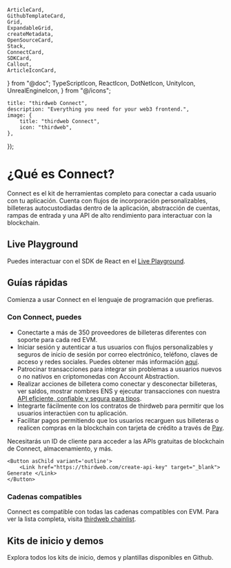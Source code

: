 	ArticleCard,
	GithubTemplateCard,
	Grid,
	ExpandableGrid,
	createMetadata,
	OpenSourceCard,
	Stack,
	ConnectCard,
	SDKCard,
	Callout,
	ArticleIconCard,
} from "@doc";
	TypeScriptIcon,
	ReactIcon,
	DotNetIcon,
	UnityIcon,
	UnrealEngineIcon,
} from "@/icons";

	title: "thirdweb Connect",
	description: "Everything you need for your web3 frontend.",
	image: {
		title: "thirdweb Connect",
		icon: "thirdweb",
	},
});

# ¿Qué es Connect?

Connect es el kit de herramientas completo para conectar a cada usuario con tu aplicación. Cuenta con flujos de incorporación personalizables, billeteras autocustodiadas dentro de la aplicación, abstracción de cuentas, rampas de entrada y una API de alto rendimiento para interactuar con la blockchain.

## Live Playground

Puedes interactuar con el SDK de React en el [Live Playground](https://playground.thirdweb.com/).

<Stack>

<ArticleIconCard
  title="Zona de pruebas"
  icon={ExternalLink}
  href="https://playground.thirdweb.com"
  description="Prueba el SDK en acción en el playground en vivo"
/>

</Stack>

## Guías rápidas

Comienza a usar Connect en el lenguaje de programación que prefieras.

<Grid>
	<SDKCard
		title="TypeScript"
		href="/typescript/v5/getting-started"
		icon={TypeScriptIcon}
	/>
	<SDKCard title="React" href="/react/v5/getting-started" icon={ReactIcon} />
	<SDKCard
		title="React Native"
		href="/react-native/v5/getting-started"
		icon={ReactIcon}
	/>
	<SDKCard title="DotNet" href="/dotnet/getting-started" icon={DotNetIcon} />
	<SDKCard title="Unity" href="/unity/v5/getting-started" icon={UnityIcon} />
	<SDKCard
		title="Unreal Engine"
		href="/unreal-engine/getting-started"
		icon={UnrealEngineIcon}
	/>
</Grid>

### Con Connect, puedes

- Conectarte a más de 350 proveedores de billeteras diferentes con soporte para cada red EVM.
- Iniciar sesión y autenticar a tus usuarios con flujos personalizables y seguros de inicio de sesión por correo electrónico, teléfono, claves de acceso y redes sociales. Puedes obtener más información [aquí](https://portal.thirdweb.com/connect/in-app-wallet/overview).
- Patrocinar transacciones para integrar sin problemas a usuarios nuevos o no nativos en criptomonedas con Account Abstraction.
- Realizar acciones de billetera como conectar y desconectar billeteras, ver saldos, mostrar nombres ENS y ejecutar transacciones con nuestra [API eficiente, confiable y segura para tipos](https://portal.thirdweb.com/connect/blockchain-api).
- Integrarte fácilmente con los contratos de thirdweb para permitir que los usuarios interactúen con tu aplicación.
- Facilitar pagos permitiendo que los usuarios recarguen sus billeteras o realicen compras en la blockchain con tarjeta de crédito a través de [Pay](https://portal.thirdweb.com/connect/pay/overview).

<Callout variant="info" title="¿Has generado un ID de cliente?">
	<div className="flex flex-col gap-4 items-start">
	<p>
		Necesitarás un ID de cliente para acceder a las APIs gratuitas de blockchain de Connect, almacenamiento, y más.
	</p>

	<Button asChild variant='outline'>
		<Link href="https://thirdweb.com/create-api-key" target="_blank"> Generate </Link>
	</Button>

  </div>
</Callout>

### Cadenas compatibles

Connect es compatible con todas las cadenas compatibles con EVM. Para ver la lista completa, visita [thirdweb chainlist](https://thirdweb.com/chainlist).

## Kits de inicio y demos

Explora todos los kits de inicio, demos y plantillas disponibles en Github.

<GithubTemplateCard
	title="View all templates"
	href="https://github.com/thirdweb-example"
	tag="Starter"
/>
